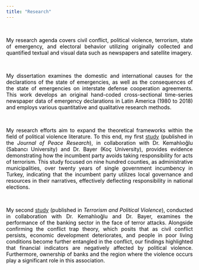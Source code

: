 ```yaml
---
title: "Research"
---
```


<style>
body {
text-align: justify}
</style>


<br>
<p style="color:black"> My research agenda covers civil conflict, political violence, terrorism, state of emergency, and electoral behavior utilizing originally collected and quantified textual and visual data such as newspapers and satellite imagery. </p>

<br>
<p style="color:black"> My dissertation examines the domestic and international causes for the declarations of the state of emergencies, as well as the consequences of the state of emergencies on interstate defense cooperation agreements. This work develops an original hand-coded cross-sectional time-series newspaper data of emergency declarations in Latin America (1980 to 2018) and employs various quantitative and qualitative research methods. </p>

<br>
<p style="color:black"> My research efforts aim to expand the theoretical frameworks within the field of political violence literature. To this end, my first  <a href="https://journals.sagepub.com/doi/10.1177/00223433221126715">study</a> (published in the <i>Journal of Peace Research</i>), in collaboration with Dr. Kemahlıoğlu (Sabancı University) and Dr. Bayer (Koç University), provides evidence demonstrating how the incumbent party avoids taking responsibility for acts of terrorism. This study focused on nine hundred counties, as administrative municipalities, over twenty years of single government incumbency in Turkey, indicating that the incumbent party utilizes local governance and resources in their narratives, effectively deflecting responsibility in national elections.  </p>

<br>
<p style="color:black"> My second <a href="https://www.tandfonline.com/doi/full/10.1080/09546553.2023.2252104">study</a> (published in <i>Terrorism and Political Violence</i>), conducted in collaboration with Dr. Kemahlıoğlu and Dr. Bayer, examines the performance of the banking sector in the face of terror attacks. Alongside confirming the conflict trap theory, which posits that as civil conflict persists, economic development deteriorates, and people in poor living conditions become further entangled in the conflict, our findings highlighted that financial indicators are negatively affected by political violence. Furthermore, ownership of banks and the region where the violence occurs play a significant role in this association.</a> </p>

